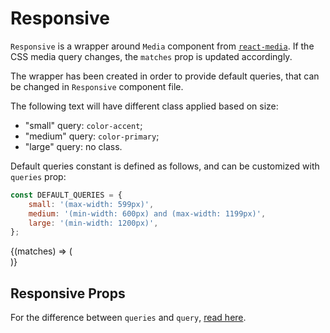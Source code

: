


<Meta title="Components/Responsive" component={Responsive} />

# Responsive

`Responsive` is a wrapper around `Media` component from [`react-media`](https://github.com/ReactTraining/react-media).
If the CSS media query changes, the `matches` prop is updated accordingly.

The wrapper has been created in order to provide default queries, that can be changed in `Responsive` component file.

The following text will have different class applied based on size:

-   "small" query: `color-accent`;
-   "medium" query: `color-primary`;
-   "large" query: no class.

Default queries constant is defined as follows, and can be customized with `queries` prop:

```jsx
const DEFAULT_QUERIES = {
    small: '(max-width: 599px)',
    medium: '(min-width: 600px) and (max-width: 1199px)',
    large: '(min-width: 1200px)',
};
```

<Canvas>
    <Story name="Default">
        <Responsive>
            {(matches) => (
                <div
                    className={
                        matches.small ? 'color-accent' : matches.medium ? 'color-primary' : ''
                    }
                >
                    <Lorem />
                </div>
            )}
        </Responsive>
    </Story>
</Canvas>

## Responsive Props

For the difference between `queries` and `query`, [read here](https://github.com/ReactTraining/react-media#query-vs-queries).

<ArgsTable of={Responsive} />
